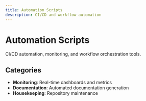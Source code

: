 ```yaml
---
title: Automation Scripts
description: CI/CD and workflow automation
---
```


# Automation Scripts

CI/CD automation, monitoring, and workflow orchestration tools.

## Categories

- **Monitoring**: Real-time dashboards and metrics
- **Documentation**: Automated documentation generation
- **Housekeeping**: Repository maintenance

